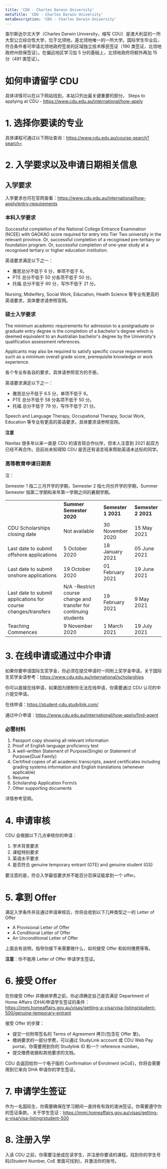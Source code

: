 ```yaml
---
title: 'CDU - Charles Darwin University'
metaTitle: 'CDU - Charles Darwin University'
metaDescription: 'CDU - Charles Darwin University'
---
```


查尔斯达尔文大学（Charles Darwin University，缩写 CDU）是澳大利亚的一所大型公立综合性大学，位于北领地，是北领地唯一的一所大学。国际学生毕业后，符合条件者可申请北领地政府签发的区域独立技术移民签证（190 类签证，北领地政府州担保签证）。在偏远地区学习加 5 分的基础上，北领地政府将额外再加 15 分（491 类签证）。

# 如何申请留学 CDU

具体详情可以在以下网站找到，本站只列出最关键重要的部分。
Steps to applying at CDU - https://www.cdu.edu.au/international/how-apply

# 1. 选择你要读的专业

具体课程可通过以下网址查询：https://www.cdu.edu.au/course-search?search=

# 2. 入学要求以及申请日期相关信息

## 入学要求

入学要求也可在官网查看：https://www.cdu.edu.au/international/how-apply/entry-requirements

### 本科入学要求

Successful completion of the National College Entrance Examination (NCEE) with GAOKAO score required for entry into Tier Two university in the relevant province.
Or, successful completion of a recognised pre-tertiary or foundation program.
Or, successful completion of one-year study at a recognised tertiary or higher education institution.

英语要求满足以下之一：

- 雅思总分不低于 6 分，单项不低于 6。
- PTE 总分不低于 50 分各项不低于 50 分。
- 托福 总分不低于 60 分，写作不低于 21 分。

Nursing, Midwifery, Social Work, Education, Health Science 等专业有更高的英语要求，具体要求请参照官网。

### 硕士入学要求

The minimum academic requirements for admission to a postgraduate or graduate entry degree is the completion of a bachelor's degree which is deemed equivalent to an Australian bachelor's degree by the University's qualification assessment references.

Applicants may also be required to satisfy specific course requirements such as a minimum overall grade score, prerequisite knowledge or work experience.

各个专业有各自的要求，具体请参照官方的手册。

英语要求满足以下之一：

- 雅思总分不低于 6.5 分，单项不低于 6。
- PTE 总分不低于 58 分各项不低于 50 分。
- 托福 总分不低于 79 分，写作不低于 21 分。

Speech and Language Therapy, Occupational Therapy, Social Work, Education 等专业有更高的英语要求，具体要求请参照官网。

**注意**

Navitas 很多年以来一直是 CDU 的语言班合作伙伴，但本人注意到 2021 起双方已经不再合作。目前尚未知得知 CDU 是否还有语言班来帮助英语未达标的同学。

### 高等教育申请日期表

注：

Semester 1 指二三月开学的学期，Semester 2 指七月份开学的学期，Summer Semester 指第二学期和来年第一学期之间的暑期学期。

<table>
  <tbody>
    <tr>
      <td></td>
      <td>
        <strong>Summer Semester 2020</strong>
      </td>
      <td>
        <strong>Semester 1 2021</strong>
      </td>
      <td>
        <strong>Semester 2 2021</strong>
      </td>
    </tr>
    <tr>
      <td>CDU Scholarships closing date</td>
      <td>Not available</td>
      <td>30 November 2020</td>
      <td>15 May 2021</td>
    </tr>
    <tr>
      <td>Last date to submit offshore applications</td>
      <td>5 October 2020</td>
      <td>18 January 2021</td>
      <td>05 June 2021</td>
    </tr>
    <tr>
      <td>Last date to submit onshore applications</td>
      <td>19 October 2020</td>
      <td>01 February 2021</td>
      <td>19 June 2021</td>
    </tr>
    <tr>
      <td>Last date to submit applications for course changes/transfers</td>
      <td>N/A -Restrict course change and transfer for continuing students</td>
      <td>19 February 2021</td>
      <td>9 May 2021</td>
    </tr>
    <tr>
      <td>Teaching Commences</td>
      <td>9 November 2020</td>
      <td>1 March 2021</td>
      <td>19 July 2021</td>
    </tr>
  </tbody>
</table>

# 3. 在线申请或通过中介申请

如果你要申请国际生奖学金，你必须在提交申请时一同附上奖学金申请。关于国际生奖学金请参考：https://www.cdu.edu.au/international/scholarships

你可以直接在线申请，如果因为限制你无法在线申请，你需要通过 CDU 认可的中介提交申请。

在线申请：https://student-cdu.studylink.com/

通过中介申请：https://www.cdu.edu.au/international/how-apply/find-agent

### 必需材料

1. Passport copy showing all relevant information
2. Proof of English language proficiency test
3. A well-written Statement of Purpose(Single) or Statement of Purpose(Dual Family)
4. Certified copies of all academic transcripts, award certificates including grading systems information and English translations (whenever applicable)
5. Resume
6. Scholarship Application Form/s
7. Other supporting documents

详情参考官网。

# 4. 申请审核

CDU 会根据以下几点审核你的申请：

1. 学术背景要求
2. 课程特别要求
3. 英语水平要求
4. 是否符合 genuine temporary entrant (GTE) and genuine student (GS)

要注意的是，符合入学最低要求并不能百分百保证能拿到一个 offer。

# 5. 拿到 Offer

满足入学条件并且通过申请审核后，你将会收到以下几种类型之一的 Letter of Offer

- A Provisional Letter of Offer
- A Conditional Letter of Offer
- An Unconditional Letter of Offer

上面会有说明，指导你接下来需要做什么，如何接受 Offer 和如何缴费等等。

**注意**：你不能用 Letter of Offer 申请学生签证。

# 6. 接受 Offer

在你接受 Offer 并缴纳学费之前，你必须确定自己是否满足 Department of Home Affairs (DHA)申请学生签证的条件： https://immi.homeaffairs.gov.au/visas/getting-a-visa/visa-listing/student-500/genuine-temporary-entrant

接受 Offer 的步骤：

- 提交一份附带签名的 Terms of Agreement 拷贝(包含在 Offer 里)。
- 缴纳要求的一部分学费，可以通过 StudyLink account 或 CDU Web Pay portal，你需要用到你的 Studylink ID 和一个 reference number。
- 提交缴费收据和其他要求的文档。

CDU 会返回给你一个电子版的 Confirmation of Enrolment (eCoE)，你将会需要用到它来向 DHA 申请你的学生签证。

# 7. 申请学生签证

作为一名国际生，你需要确保在学习期间一直持有有效的澳洲签证。你需要遵守你的签证条款。
关于学生签证：https://immi.homeaffairs.gov.au/visas/getting-a-visa/visa-listing/student-500

# 8. 注册入学

入读 CDU 之前，你需要注册成在读学生，并注册你要读的课程。找到你的学生号码(Student Number, CoE 里面可找到)，并激活你的账号。
